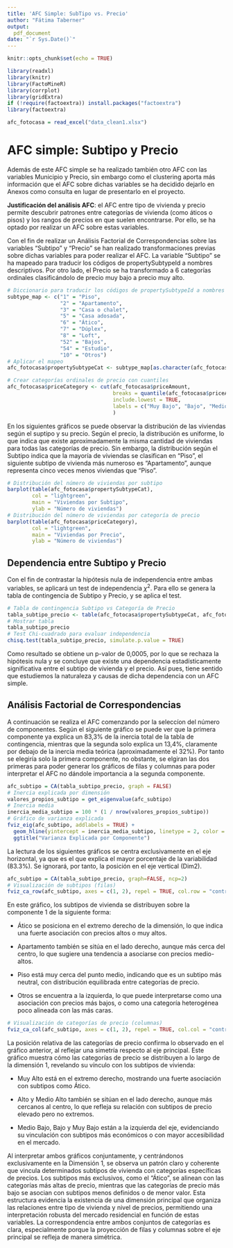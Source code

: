 ```yaml
---
title: 'AFC Simple: SubTipo vs. Precio'
author: "Fátima Taberner"
output:
  pdf_document
date: "`r Sys.Date()`"
---
```


```r
knitr::opts_chunk$set(echo = TRUE)
```

```r
library(readxl)
library(knitr)
library(FactoMineR)
library(corrplot)
library(gridExtra)
if (!require(factoextra)) install.packages("factoextra")
library(factoextra)
```

```r
afc_fotocasa = read_excel("data_clean1.xlsx")
```
# AFC simple: Subtipo y Precio
Además de este AFC simple se ha realizado también otro AFC con las variables Municipio y Precio, sin embargo como el clustering aporta más información que el AFC sobre dichas variables se ha decidido dejarlo en Anexos como consulta en lugar de presentarlo en el proyecto.

**Justificación del análisis AFC**: el AFC entre tipo de vivienda y precio permite descubrir patrones entre categorías de vivienda (como áticos o pisos) y los rangos de precios en que suelen encontrarse. Por ello, se ha optado por realizar un AFC sobre estas variables.

Con el fin de realizar un Análisis Factorial de Correspondencias sobre las variables "Subtipo" y "Precio" se han realizado transformaciones previas sobre dichas variables para poder realizar el AFC. La variable "Subtipo" se ha mapeado para traducir los códigos de propertySubtypeId a nombres descriptivos. Por otro lado, el Precio se ha transformado a 6 categorías ordinales clasificándolo de precio muy bajo a precio muy alto.
```r
# Diccionario para traducir los códigos de propertySubtypeId a nombres descriptivos
subtype_map <- c("1" = "Piso",
                 "2" = "Apartamento",
                 "3" = "Casa o chalet",
                 "5" = "Casa adosada",
                 "6" = "Ático",
                 "7" = "Dúplex",
                 "8" = "Loft",
                 "52" = "Bajos",
                 "54" = "Estudio",
                 "10" = "Otros")
# Aplicar el mapeo
afc_fotocasa$propertySubtypeCat <- subtype_map[as.character(afc_fotocasa$propertySubtypeId)]
```

```r
# Crear categorías ordinales de precio con cuantiles
afc_fotocasa$priceCategory <- cut(afc_fotocasa$priceAmount,
                                  breaks = quantile(afc_fotocasa$priceAmount, probs = seq(0, 1, length.out = 7), na.rm = TRUE),
                                  include.lowest = TRUE,
                                  labels = c("Muy Bajo", "Bajo", "Medio Bajo", "Medio Alto", "Alto", "Muy Alto")
                                  )
```

En los siguientes gráficos se puede observar la distribución de las viviendas según el suptipo y su precio. Según el precio, la distribución es uniforme, lo que indica que existe aproximadamente la misma cantidad de viviendas para todas las categorías de precio. Sin embargo, la distribución según el Subtipo indica que la mayoría de viviendas se clasifican en "Piso", el siguiente subtipo de vivienda más numeroso es "Apartamento", aunque representa cinco veces menos viviendas que "Piso".
```r
# Distribución del número de viviendas por subtipo
barplot(table(afc_fotocasa$propertySubtypeCat),
        col = "lightgreen",
        main = "Viviendas por Subtipo",
        ylab = "Número de viviendas")
# Distribución del número de viviendas por categoría de precio
barplot(table(afc_fotocasa$priceCategory),
        col = "lightgreen",
        main = "Viviendas por Precio",
        ylab = "Número de viviendas")
```

## Dependencia entre Subtipo y Precio
Con el fin de contrastar la hipótesis nula de independencia entre ambas variables, se aplicará un test de independencia $\chi^2$. Para ello se genera la tabla de contingencia de Subtipo y Precio, y se aplica el test.

```r
# Tabla de contingencia Subtipo vs Categoría de Precio
tabla_subtipo_precio <- table(afc_fotocasa$propertySubtypeCat, afc_fotocasa$priceCategory)
# Mostrar tabla
tabla_subtipo_precio
# Test Chi-cuadrado para evaluar independencia
chisq.test(tabla_subtipo_precio, simulate.p.value = TRUE)
```
Como resultado se obtiene un p-valor de 0,0005, por lo que se rechaza la hipótesis nula y se concluye que existe una dependencia estadísticamente significativa entre el subtipo de vivienda y el precio. Así pues, tiene sentido que estudiemos la naturaleza y causas de dicha dependencia con un AFC simple.

## Análisis Factorial de Correspondencias
A continuación se realiza el AFC comenzando por la seleccíon del número de componentes. Según el siguiente gráfico se puede ver que la primera componente ya explica un 83,3% de la inercia total de la tabla de contingencia, mientras que la segunda solo explica un 13,4%, claramente por debajo de la inercia media teórica (aproximadamente el 32%). Por tanto se elegiría solo la primera componente, no obstante, se elgiran las dos primeras para poder generar los gráficos de filas y columnas para poder interpretar el AFC no dándole importancia a la segunda componente.

```r
afc_subtipo = CA(tabla_subtipo_precio, graph = FALSE)
# Inercia explicada por dimensión
valores_propios_subtipo = get_eigenvalue(afc_subtipo)
# Inercia media
inercia_media_subtipo = 100 * (1 / nrow(valores_propios_subtipo))
# Gráfico de varianza explicada
fviz_eig(afc_subtipo, addlabels = TRUE) +
  geom_hline(yintercept = inercia_media_subtipo, linetype = 2, color = "red") +
  ggtitle("Varianza Explicada por Componente")
```

La lectura de los siguientes gráficos se centra exclusivamente en el eje horizontal, ya que es el que explica el mayor porcentaje de la variabilidad (83.3%). Se ignorará, por tanto, la posición en el eje vertical (Dim2).

```r
afc_subtipo = CA(tabla_subtipo_precio, graph=FALSE, ncp=2)
# Visualización de subtipos (filas)
fviz_ca_row(afc_subtipo, axes = c(1, 2), repel = TRUE, col.row = "contrib", gradient.cols = c("#00AFBB", "#E7B800", "#FC4E07"), title = "Subtipos de Vivienda")
```

En este gráfico, los subtipos de vivienda se distribuyen sobre la componente 1 de la siguiente forma:

- Ático se posiciona en el extremo derecho de la dimensión, lo que indica una fuerte asociación con precios altos o muy altos.

- Apartamento también se sitúa en el lado derecho, aunque más cerca del centro, lo que sugiere una tendencia a asociarse con precios medio-altos.

- Piso está muy cerca del punto medio, indicando que es un subtipo más neutral, con distribución equilibrada entre categorías de precio.

- Otros se encuentra a la izquierda, lo que puede interpretarse como una asociación con precios más bajos, o como una categoría heterogénea poco alineada con las más caras.

```r
# Visualización de categorías de precio (columnas)
fviz_ca_col(afc_subtipo, axes = c(1, 2), repel = TRUE, col.col = "contrib", gradient.cols = c("#00AFBB", "#E7B800", "#FC4E07"), title = "Categorías de Precio")
```

La posición relativa de las categorías de precio confirma lo observado en el gráfico anterior, al reflejar una simetría respecto al eje principal. Este gráfico muestra cómo las categorías de precio se distribuyen a lo largo de la dimensión 1, revelando su vínculo con los subtipos de vivienda:

- Muy Alto está en el extremo derecho, mostrando una fuerte asociación con subtipos como Ático.

- Alto y Medio Alto también se sitúan en el lado derecho, aunque más cercanos al centro, lo que refleja su relación con subtipos de precio elevado pero no extremos.

- Medio Bajo, Bajo y Muy Bajo están a la izquierda del eje, evidenciando su vinculación con subtipos más económicos o con mayor accesibilidad en el mercado.

Al interpretar ambos gráficos conjuntamente, y centrándonos exclusivamente en la Dimensión 1, se observa un patrón claro y coherente que vincula determinados subtipos de vivienda con categorías específicas de precios. Los subtipos más exclusivos, como el "Ático", se alinean con las categorías más altas de precio, mientras que las categorías de precio más bajo se asocian con subtipos menos definidos o de menor valor. Esta estructura evidencia la existencia de una dimensión principal que organiza las relaciones entre tipo de vivienda y nivel de precios, permitiendo una interpretación robusta del mercado residencial en función de estas variables. La correspondencia entre ambos conjuntos de categorías es clara, especialmente porque la proyección de filas y columnas sobre el eje principal se refleja de manera simétrica.